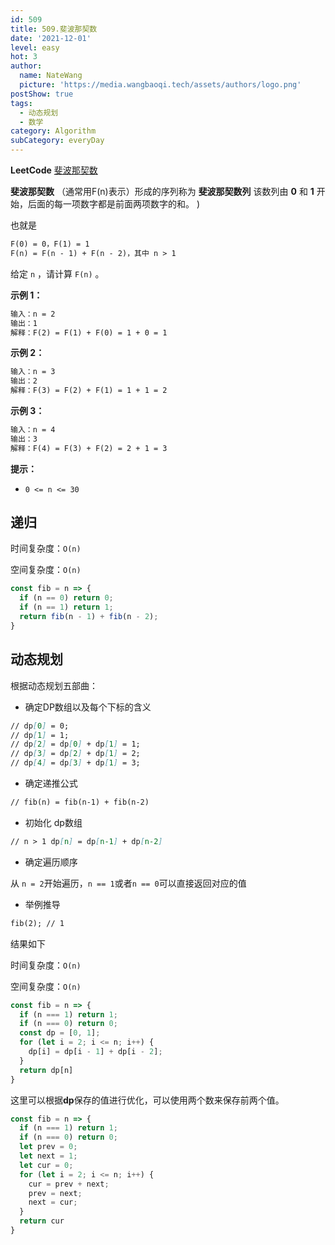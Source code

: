 ```yaml
---
id: 509
title: 509.斐波那契数
date: '2021-12-01'
level: easy
hot: 3
author:
  name: NateWang
  picture: 'https://media.wangbaoqi.tech/assets/authors/logo.png'
postShow: true
tags:
  - 动态规划
  - 数学
category: Algorithm
subCategory: everyDay
---
```



<Strong>LeetCode</Strong> [斐波那契数](https://leetcode.cn/problems/fibonacci-number/)


  <Para>
    <Strong>斐波那契数</Strong>
    （通常用<InlineCode>F(n)</InlineCode>表示）形成的序列称为 <Strong>斐波那契数列</Strong>
    该数列由 <Strong>0</Strong> 和 <Strong>1</Strong> 开始，后面的每一项数字都是前面两项数字的和。 
  </Para>
)

<SideNote type='info' title='题目描述' children={CBox}></SideNote>

也就是

```md
F(0) = 0，F(1) = 1
F(n) = F(n - 1) + F(n - 2)，其中 n > 1
```

给定 `n` ，请计算 `F(n)` 。 

**示例 1：**

```md
输入：n = 2
输出：1
解释：F(2) = F(1) + F(0) = 1 + 0 = 1
```

**示例 2：**

```md
输入：n = 3
输出：2
解释：F(3) = F(2) + F(1) = 1 + 1 = 2
```

**示例 3：**

```md
输入：n = 4
输出：3
解释：F(4) = F(3) + F(2) = 2 + 1 = 3
```

**提示：**

- `0 <= n <= 30`


## 递归

时间复杂度：`O(n)`

空间复杂度：`O(n)`

```js
const fib = n => {
  if (n == 0) return 0;
  if (n == 1) return 1;
  return fib(n - 1) + fib(n - 2);
}
```

## 动态规划

根据动态规划五部曲：

* 确定DP数组以及每个下标的含义

```markdown
// dp[0] = 0;
// dp[1] = 1;
// dp[2] = dp[0] + dp[1] = 1;
// dp[3] = dp[2] + dp[1] = 2;
// dp[4] = dp[3] + dp[1] = 3;
```

* 确定递推公式

```markdown
// fib(n) = fib(n-1) + fib(n-2)
```

* 初始化 dp数组

```markdown
// n > 1 dp[n] = dp[n-1] + dp[n-2]
```

* 确定遍历顺序

从 `n = 2`开始遍历，`n == 1`或者`n == 0`可以直接返回对应的值

* 举例推导

```markdown
fib(2); // 1
```

结果如下

时间复杂度：`O(n)`

空间复杂度：`O(n)`

```js
const fib = n => {
  if (n === 1) return 1;
  if (n === 0) return 0;
  const dp = [0, 1];
  for (let i = 2; i <= n; i++) {
    dp[i] = dp[i - 1] + dp[i - 2];
  }
  return dp[n]
}
```

这里可以根据**dp**保存的值进行优化，可以使用两个数来保存前两个值。

```js
const fib = n => {
  if (n === 1) return 1;
  if (n === 0) return 0;
  let prev = 0;
  let next = 1;
  let cur = 0;
  for (let i = 2; i <= n; i++) {
    cur = prev + next;
    prev = next;
    next = cur;
  }
  return cur
}
```

